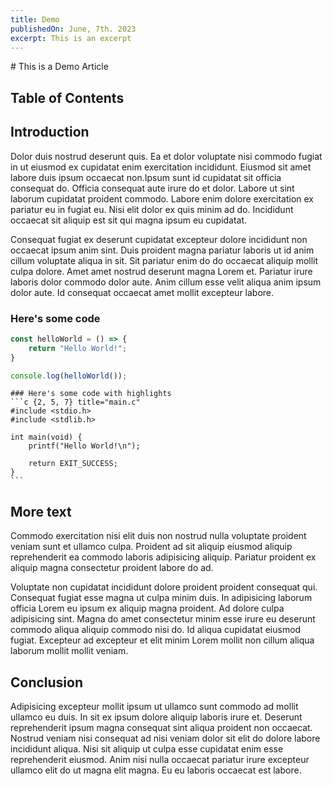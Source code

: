 ```yaml
---
title: Demo
publishedOn: June, 7th. 2023
excerpt: This is an excerpt
---
```


<article className="max-w-2xl">
# This is a Demo Article

## Table of Contents

## Introduction

Dolor duis nostrud deserunt quis. Ea et dolor voluptate nisi commodo fugiat in ut eiusmod ex cupidatat enim exercitation incididunt. Eiusmod sit amet labore duis ipsum occaecat non.Ipsum sunt id cupidatat sit officia consequat do. Officia consequat aute irure do et dolor. Labore ut sint laborum cupidatat proident commodo. Labore enim dolore exercitation ex pariatur eu in fugiat eu. Nisi elit dolor ex quis minim ad do. Incididunt occaecat sit aliquip est sit qui magna ipsum eu cupidatat.

Consequat fugiat ex deserunt cupidatat excepteur dolore incididunt non occaecat ipsum anim sint. Duis proident magna pariatur laboris ut id anim cillum voluptate aliqua in sit. Sit pariatur enim do do occaecat aliquip mollit culpa dolore. Amet amet nostrud deserunt magna Lorem et. Pariatur irure laboris dolor commodo dolor aute. Anim cillum esse velit aliqua anim ipsum dolor aute. Id consequat occaecat amet mollit excepteur labore.

### Here's some code
```js {1, 3-5} title="helloWorld.js"
const helloWorld = () => {
    return "Hello World!";
}

console.log(helloWorld());
```
    ### Here's some code with highlights
    ```c {2, 5, 7} title="main.c"
    #include <stdio.h>
    #include <stdlib.h>

    int main(void) {
        printf("Hello World!\n");

        return EXIT_SUCCESS;
    }
    ```
    
## More text
Commodo exercitation nisi elit duis non nostrud nulla voluptate proident veniam sunt et ullamco culpa. Proident ad sit aliquip eiusmod aliquip reprehenderit ea commodo laboris adipisicing aliquip. Pariatur proident ex aliquip magna consectetur proident labore do ad.

Voluptate non cupidatat incididunt dolore proident proident consequat qui. Consequat fugiat esse magna ut culpa minim duis. In adipisicing laborum officia Lorem eu ipsum ex aliquip magna proident. Ad dolore culpa adipisicing sint. Magna do amet consectetur minim esse irure eu deserunt commodo aliqua aliquip commodo nisi do. Id aliqua cupidatat eiusmod fugiat. Excepteur ad excepteur et elit minim Lorem mollit non cillum aliqua laborum mollit mollit veniam.

## Conclusion
Adipisicing excepteur mollit ipsum ut ullamco sunt commodo ad mollit ullamco eu duis. In sit ex ipsum dolore aliquip laboris irure et. Deserunt reprehenderit ipsum magna consequat sint aliqua proident non occaecat. Nostrud veniam nisi consequat ad nisi veniam dolor sit elit do dolore labore incididunt aliqua. Nisi sit aliquip ut culpa esse cupidatat enim esse reprehenderit eiusmod. Anim nisi nulla occaecat pariatur irure excepteur ullamco elit do ut magna elit magna. Eu eu laboris occaecat est labore.
</article>
